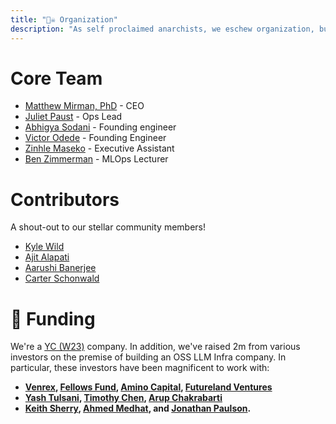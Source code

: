 ```yaml
---
title: "🏴‍☠️ Organization"
description: "As self proclaimed anarchists, we eschew organization, but alas, we do live in a society."
---
```


# Core Team

- [Matthew Mirman, PhD](https://www.linkedin.com/in/matthewmirman/) - CEO
- [Juliet Paust](https://www.linkedin.com/in/juliet-paust-015a94190/) - Ops Lead
- [Abhigya Sodani](https://www.linkedin.com/in/abhigya-sodani-405918160/) - Founding engineer
- [Victor Odede](https://www.linkedin.com/in/victor-odede-aaa907114/) - Founding Engineer
- [Zinhle Maseko](https://www.linkedin.com/in/ziim/) - Executive Assistant
- [Ben Zimmerman](https://www.linkedin.com/in/zimmermananalysis/) - MLOps Lecturer

# Contributors

A shout-out to our stellar community members!

- [Kyle Wild](https://www.linkedin.com/in/kylewild/)
- [Ajit Alapati](https://www.linkedin.com/in/ajit-alapati/)	
- [Aarushi Banerjee](https://www.linkedin.com/in/ab99/)
- [Carter Schonwald](https://www.linkedin.com/in/carter-schonwald-aa178132/)

# 🍼 Funding 

We're a [YC (W23)]("https://www.ycombinator.com/companies/anarchy") company. In addition, we've raised 2m from various investors on the premise of building an OSS LLM Infra company.  In particular, these investors have been magnificent to work with:
- **[Venrex](https://www.venrex.partners/), [Fellows Fund](https://www.fellowsfundvc.com/), [Amino Capital](https://www.aminocapital.com/), [Futureland Ventures](https://www.futurelandventures.com/)**
- **[Yash Tulsani](https://www.linkedin.com/in/yash-tulsani/), [Timothy Chen](https://www.linkedin.com/in/timchen/), [Arup Chakrabarti](https://www.linkedin.com/in/arupchak/)**
- **[Keith Sherry](https://www.linkedin.com/in/keithtsherry/), [Ahmed Medhat](https://www.linkedin.com/in/ahmedmedhatm/), and [Jonathan Paulson](https://www.linkedin.com/in/jonathan-paulson-aa57203a/).**

